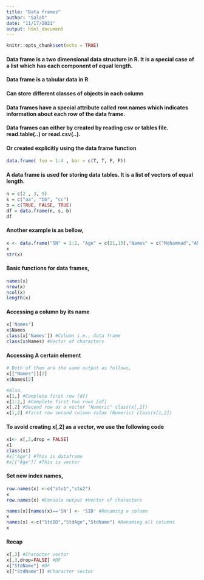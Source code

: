```yaml
---
title: "Data frames"
author: "Salah"
date: "11/17/2021"
output: html_document
---
```


```r
knitr::opts_chunk$set(echo = TRUE)
```

#### Data frame is a two dimensional data structure in R. It is a special case  of a list which has each component of equal length.
#### Data frame is a tabular data in R
#### Can store different classes of objects in each column
#### Data frames have a special attribute called row.names which indicates information about each row of the data frame.
#### Data frames can either by created by reading csv or tables file. read.table(..) or read.csv(..).
#### Or created explicitly using the data frame function

```r
data.frame( foo = 1:4 , bar = c(T, T, F, F)) 
```

#### A data frame is used for storing data tables. It is a list of vectors of equal length.
```r
n = c(2 , 3, 5)
s = c("aa", "bb", "cc") 
b = c(TRUE, FALSE, TRUE) 
df = data.frame(n, s, b)
df

```
#### Another example is as bellow,

```r
x <- data.frame("SN" = 1:2, "Age" = c(21,15),"Names" = c("Mohammad","Ahmed"))
x
str(x)
```
#### Basic functions for data frames,
```r
names(x)
nrow(x)
ncol(x)
length(x)
```
#### Accessing a column by its name
```r
x['Names'] 
x$Names 
class(x['Names']) #Column i.e., data frame
class(x$Names) #Vector of characters 
```
#### Accessing A certain element 
```r
# Both of them are the same output as follows,
x[["Names"]][2]
x$Names[2]

#Also,
x[1,] #Complete first row [df]
x[1:2,] #Complete first two rows [df]
x[,2] #Second row as a vector "Numeric" class(x[,2])
x[1,2] #first row second column value (Numeric) class(x[1,2])

```
#### To avoid creating x[,2] as a vector, we use the following code
```r
x1<- x[,2,drop = FALSE]
x1
class(x1)
#x["Age"] #This is dataframe
#x[["Age"]] #This is vector
```
#### Set new index names,
```r
row.names(x) <-c("stu1","stu2")
x
row.names(x) #Console output #Vector of characters
```

```r
names(x)[names(x)=='SN'] <- 'SID' #Renaming a column
x
names(x) <-c("StdID","StdAge","StdName") #Renaming all columns
x
```
#### Recap
```r

x[,3] #Character vector
x[,3,drop=FALSE] #DF
x["StdName"] #DF
x[["StdName"]] #Character vector
```

